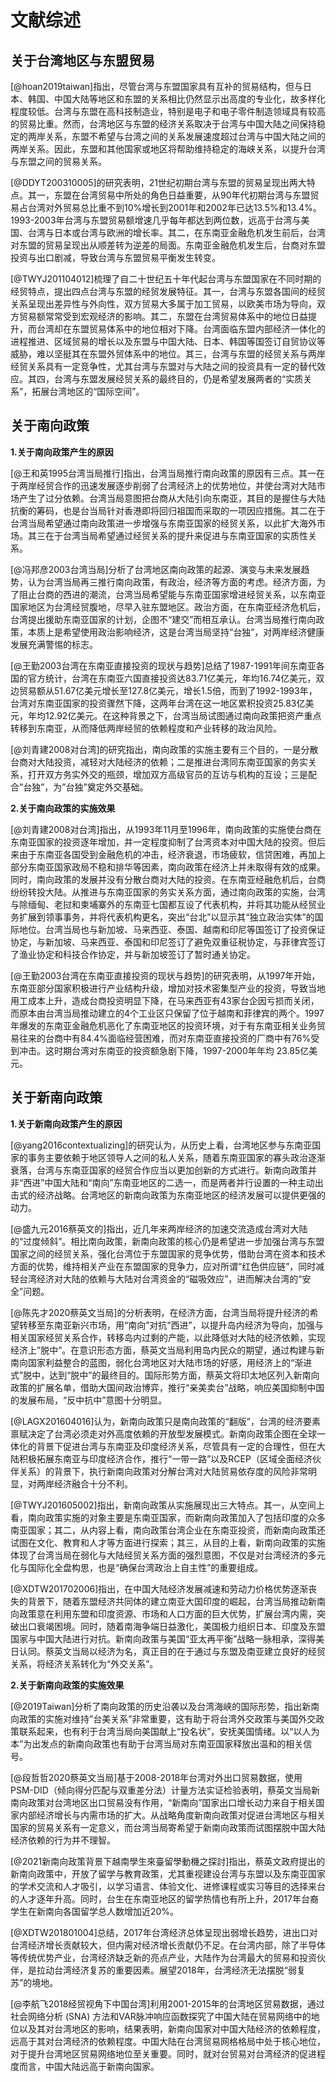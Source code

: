 # 文献综述

## 关于台湾地区与东盟贸易

[@hoan2019taiwan]指出，尽管台湾与东盟国家具有互补的贸易结构，但与日本、韩国、中国大陆等地区和东盟的关系相比仍然显示出高度的专业化，故多样化程度较低。台湾与东盟在高科技制造业，特别是电子和电子零件制造领域具有较高的贸易比重。然而，台湾地区与东盟的经济关系取决于台湾与中国大陆之间保持稳定的两岸关系，东盟不希望与台湾之间的关系发展速度超过台湾与中国大陆之间的两岸关系。因此，东盟和其他国家或地区将帮助维持稳定的海峡关系，以提升台湾与东盟之间的贸易关系。

[@DDYT200310005]的研究表明，21世纪初期台湾与东盟的贸易呈现出两大特点。其一，东盟在台湾贸易中所处的角色日益重要，从90年代初期台湾与东盟贸易占台湾对外贸易总比重不到10%增长到2001年和2002年已达13.5%和13.4%。1993-2003年台湾与东盟贸易额增速几乎每年都达到两位数，远高于台湾与美国、台湾与日本或台湾与欧洲的增长率。其二，在东南亚金融危机发生前后，台湾对东盟的贸易呈现出从顺差转为逆差的局面。东南亚金融危机发生后，台商对东盟投资与出口剧减，导致台湾与东盟贸易平衡发生转变。

[@TWYJ201104012]梳理了自二十世纪五十年代起台湾与东盟国家在不同时期的经贸特点，提出四点台湾与东盟的经贸发展特征。其一，台湾与东盟各国间的经贸关系呈现出差异性与外向性，双方贸易大多属于加工贸易，以欧美市场为导向，双方贸易额常常受到宏观经济的影响。其二，东盟在台湾贸易体系中的地位日益提升，而台湾却在东盟贸易体系中的地位相对下降。台湾面临东盟内部经济一体化的进程推进、区域贸易的增长以及东盟与中国大陆、日本、韩国等国签订自贸协议等威胁，难以坚挺其在东盟外贸体系中的地位。其三，台湾与东盟的经贸关系与两岸经贸关系具有一定竞争性，尤其台湾与东盟对与大陆之间的投资具有一定的替代效应。其四，台湾与东盟发展经贸关系的最终目的，仍是希望发展两者的“实质关系”，拓展台湾地区的“国际空间”。

## 关于南向政策

**1.关于南向政策产生的原因**

[@王和英1995台湾当局推行]指出，台湾当局推行南向政策的原因有三点。其一在于两岸经贸合作的迅速发展逐步削弱了台湾经济上的优势地位，并使台湾对大陆市场产生了过分依赖。台湾当局意图把台商从大陆引向东南亚，其目的是握住与大陆抗衡的筹码，也是台当局针对香港即将回归祖国而采取的一项因应措施。其二在于台湾当局希望通过南向政策进一步增强与东南亚国家的经贸关系，以此扩大海外市场。其三在于台湾当局希望通过经贸关系的提升来促进与东南亚国家的实质性关系。

[@冯邦彦2003台湾当局]分析了台湾地区南向政策的起源、演变与未来发展趋势，认为台湾当局再三推行南向政策，有政治，经济等方面的考虑。经济方面，为了阻止台商的西进的潮流，台湾当局希望能与东南亚国家增进经贸关系，以东南亚国家地区为台湾经贸腹地，尽早入驻东盟地区。政治方面，在东南亚经济危机后，台湾提出援助东南亚国家的计划，企图不“建交”而相互承认。台湾当局推行南向政策，本质上是希望使用政治影响经济，这是台湾当局坚持“台独”，对两岸经济健康发展充满警惕的标志。

[@王勤2003台湾在东南亚直接投资的现状与趋势]总结了1987-1991年间东南亚各国的官方统计，台湾在东南亚六国直接投资达83.71亿美元，年均16.74亿美元，双边贸易额从51.67亿美元增长至127.8亿美元，增长1.5倍，而到了1992-1993年，台湾对东南亚国家的投资骤然下降，这两年台湾在这一地区累积投资25.83亿美元，年均12.92亿美元。在这种背景之下，台湾当局试图通过南向政策把资产重点转移到东南亚，从而降低两岸经贸的依赖程度和产业转移的政治风险。

[@刘青建2008对台湾]的研究指出，南向政策的实施主要有三个目的，一是分散台商对大陆投资，减轻对大陆经济的依赖；二是推进台湾同东南亚国家的务实关系，打开双方务实外交的瓶颈，增加双方高级官员的互访与机构的互设；三是配合"台独"，为"台独"奠定外交基础。

**2.关于南向政策的实施效果**

[@刘青建2008对台湾]指出，从1993年11月至1996年，南向政策的实施使台商在东南亚国家的投资逐年增加，并一定程度抑制了台湾资本对中国大陆的投资。但后来由于东南亚各国受到金融危机的冲击，经济衰退，市场疲软，信贷困难，再加上部分东南亚国家政局不稳和排华等因素，南向政策在经济上并未取得有效的成果。同时，南向政策的发展并没有分散台商对大陆的投资。在东南亚经融危机后，台商纷纷转投大陆。从推进与东南亚国家的务实关系方面，通过南向政策的实施，台湾与除缅甸、老挝和柬埔寨外的东南亚七国都互设了代表机构，并将其功能从经贸业务扩展到领事事务，并将代表机构更名，突出“台北”以显示其“独立政治实体”的国际地位。台湾当局也与新加坡、马来西亚、泰国、越南和印尼等国签订了投资保证协定，与新加坡、马来西亚、泰国和印尼签订了避免双重征税协定，与菲律宾签订了渔业协定和科技合作协定，并与新加坡签订了暂时通关协定。

[@王勤2003台湾在东南亚直接投资的现状与趋势]的研究表明，从1997年开始，东南亚部分国家积极进行产业结构升级，增加对技术密集型产业的投资，导致当地用工成本上升，造成台商投资明显下降，在马来西亚有43家台企因亏损而关闭，而原本由台湾当局推动建立的4个工业区只保留了位于越南和菲律宾的两个。1997年爆发的东南亚金融危机恶化了东南亚地区的投资环境，对于有东南亚相关业务贸易往来的台商中有84.4%面临经营困难，而对东南亚直接投资的厂商中有76%受到冲击。这时期台湾对东南亚的投资额急剧下降，1997-2000年年均
23.85亿美元。

## 关于新南向政策

**1.关于新南向政策产生的原因**

[@yang2016contextualizing]的研究认为，从历史上看，台湾地区参与东南亚国家的事务主要依赖于地区领导人之间的私人关系，随着东南亚国家的寡头政治逐渐衰落，台湾与东南亚国家的经贸合作应当以更加创新的方式进行。新南向政策并非“西进”中国大陆和“南向”东南亚地区的二选一，而是两者并行设置的一种主动出击式的经济战略。台湾地区的新南向政策为东南亚地区的经济发展可以提供更强的动力。

[@盛九元2016蔡英文的]指出，近几年来两岸经济的加速交流造成台湾对大陆的“过度倾斜”。相比南向政策，新南向政策的核心仍是希望进一步加强台湾与东盟国家之间的经贸关系，强化台湾位于东盟国家的竞争优势，借助台湾在资本和技术方面的优势，维持相关产业在东盟国家的竞争力，应对所谓“红色供应链”，同时减轻台湾经济对大陆的依赖与大陆对台湾资金的“磁吸效应”，进而解决台湾的“安全”问题。

[@陈先才2020蔡英文当局]的分析表明，在经济方面，台湾当局将提升经济的希望转移至东南亚新兴市场，用“南向”对抗“西进”，以提升岛内经济为导向，加强与相关国家经贸关系合作，转移岛内过剩的产能，以此降低对大陆的经济依赖，实现经济上"脱中"。在意识形态方面，蔡英文当局利用岛内民众的期望，通过构建与新南向国家利益整合的蓝图，弱化台湾地区对大陆市场的好感，用经济上的“渐进式”脱中，达到“脱中”的最终目的。国际形势方面，蔡英文将印太地区列入新南向政策的扩展名单，借助大国间政治博弈，推行“亲美卖台”战略，响应美国抑制中国的发展布局，"反中抗中"意图十分明显。

[@LAGX201604016]认为，新南向政策只是南向政策的“翻版”，台湾的经济要素禀赋决定了台湾必须走对外高度依赖的开放型发展模式。新南向政策企图在全球一体化的背景下促进台湾与东南亚及印度经济关系，尽管具有一定的合理性，但在大陆积极拓展东南亚与印度经济合作，推行“一带一路”以及RCEP（区域全面经济伙伴关系）的背景下，执行新南向政策对分解台湾对大陆贸易依存度的风险非常明显，对两岸经济融合十分不利。

[@TWYJ201605002]指出，新南向政策从实施展现出三大特点。其一，从空间上看，南向政策实施的对象主要是东南亚国家，而新南向政策加入了包括印度的众多南亚国家；其二，从内容上看，南向政策台湾企业在东南亚投资，而新南向政策还试图在文化、教育和人才等方面进行探索；其三，从目的上看，新南向政策的实施体现了台湾当局在弱化与大陆经贸关系方面的强烈意图，不仅是对台湾经济的多元化与国际化全盘构思，也是“确保台湾政治上自主性”的重要组成。

[@XDTW201702006]指出，在中国大陆经济发展减速和劳动力价格优势逐渐丧失的背景下，随着东盟经济共同体的建立南亚大国印度的崛起，台湾当局推动新南向政策意在利用东盟和印度资源、市场和人口方面的巨大优势，扩展台湾内需，突破出口衰竭困境。同时，随着南海争端日益激化，美国极力组织日本、印度及东盟国家与中国大陆进行对抗。新南向政策与美国“亚太再平衡”战略一脉相承，深得美日认同。蔡英文当局以经济为名，真正目的在于通过与东盟及南亚建立良好的经贸关系，将经济关系转化为“外交关系”。

**2.关于新南向政策的实施效果**

[@2019Taiwan]分析了南向政策的历史沿袭以及台湾海峡的国际形势，指出新南向政策的实施对维持"台美关系"非常重要，这有助于将台湾外交政策与美国外交政策联系起来，也有利于台湾当局向美国献上“投名状”，安抚美国情绪。以“以人为本”为出发点的新南向政策也有助于台湾当局对东南亚国家释放出温和的相关信号。

[@段哲哲2020蔡英文当局]基于2008-2018年台湾对外出口贸易数据，使用PSM-DID（倾向得分匹配与双重差分法）计量方法实证检验表明，蔡英文当局新南向政策对台湾地区出口贸易没有作用，"新南向"国家出口增长动力来自于相关国家内部经济增长与内需市场的扩大。从战略角度新南向政策对促进台湾地区与相关国家的贸易关系有一定意义，而台湾当局寄希望于新南向政策而试图摆脱中国大陆经济依赖的行为并不理智。

[@2021新南向政策背景下越南學生來臺留學動機之探討]指出，蔡英文政府提出的新南向政策中，开放了留学与教育政策，尤其重视建设台湾与东盟以及东南亚国家的学术交流和人才吸引，以学习语言、体验文化、进修课程或实习等目的选择来台的人才逐年升高。同时，台生在东南亚地区的留学热情也有所上升，2017年台裔学生在新南向各国留学总人数增加近20%。

[@XDTW201801004]总结，2017年台湾经济总体呈现出弱增长趋势，进出口对台湾经济增长贡献较大，但内需对经济增长贡献仍不足。在台湾内部，除了半导体等传统优势产业，台湾经济缺乏新的亮点产业，大陆作为台湾最大的贸易和投资伙伴，是拉动台湾经济复苏的重要因素。展望2018年，台湾经济无法摆脱“弱复苏”的境地。

[@李航飞2018经贸视角下中国台湾]利用2001-2015年的台湾地区贸易数据，通过社会网络分析 (SNA) 方法和VAR脉冲响应函数探究了中国大陆在贸易网络中的地位以及其对台湾地区的影响，结果表明，新南向国家对中国大陆经济的依赖程度，远高于其对台湾经济的依赖程度。中国大陆在台湾贸易网格格局中处于核心地位，对于提升台湾地区贸易网络地位至关重要。同时，就对台贸易对台湾经济的促进程度而言，中国大陆远高于新南向国家。
